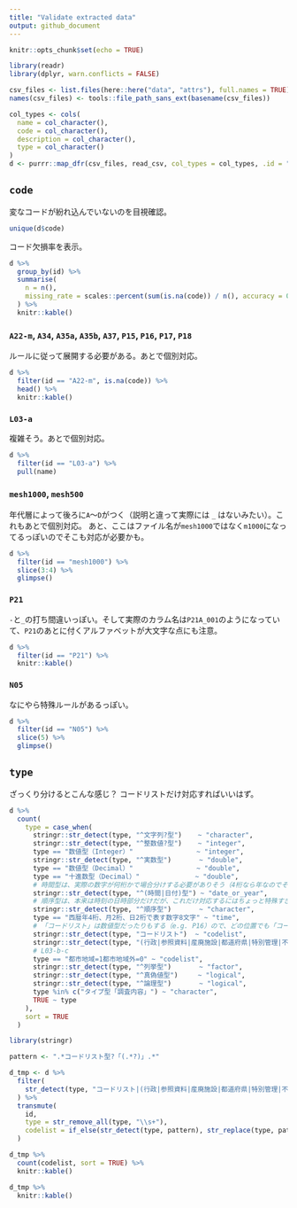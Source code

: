 ```yaml
---
title: "Validate extracted data"
output: github_document
---
```


```r
knitr::opts_chunk$set(echo = TRUE)
```

```r
library(readr)
library(dplyr, warn.conflicts = FALSE)
```

```r
csv_files <- list.files(here::here("data", "attrs"), full.names = TRUE)
names(csv_files) <- tools::file_path_sans_ext(basename(csv_files))

col_types <- cols(
  name = col_character(),
  code = col_character(),
  description = col_character(),
  type = col_character()
)
d <- purrr::map_dfr(csv_files, read_csv, col_types = col_types, .id = "id")
```

## `code`

変なコードが紛れ込んでいないのを目視確認。

```r
unique(d$code)
```

コード欠損率を表示。

```r
d %>% 
  group_by(id) %>% 
  summarise(
    n = n(),
    missing_rate = scales::percent(sum(is.na(code)) / n(), accuracy = 0.1)
  ) %>% 
  knitr::kable()
```

### `A22-m`, `A34`, `A35a`, `A35b`, `A37`, `P15`, `P16`, `P17`, `P18`

ルールに従って展開する必要がある。あとで個別対応。

```r
d %>% 
  filter(id == "A22-m", is.na(code)) %>% 
  head() %>% 
  knitr::kable()
```

### `L03-a`

複雑そう。あとで個別対応。

```r
d %>% 
  filter(id == "L03-a") %>% 
  pull(name)
```

### `mesh1000`, `mesh500`

年代層によって後ろに`A`〜`D`がつく（説明と違って実際には `_` はないみたい）。これもあとで個別対応。
あと、ここはファイル名が`mesh1000`ではなく`m1000`になってるっぽいのでそこも対応が必要かも。

```r
d %>% 
  filter(id == "mesh1000") %>% 
  slice(3:4) %>% 
  glimpse()
```

### `P21`

`-`と`_`の打ち間違いっぽい。そして実際のカラム名は`P21A_001`のようになっていて、`P21`のあとに付くアルファベットが大文字な点にも注意。

```r
d %>% 
  filter(id == "P21") %>% 
  knitr::kable()
```

### `N05`

なにやら特殊ルールがあるっぽい。

```r
d %>%
  filter(id == "N05") %>%
  slice(5) %>% 
  glimpse()
```


## `type`

ざっくり分けるとこんな感じ？ コードリストだけ対応すればいいはず。

```r
d %>% 
  count(
    type = case_when(
      stringr::str_detect(type, "^文字列?型")    ~ "character",
      stringr::str_detect(type, "^整数値?型")    ~ "integer",
      type == "数値型（Integer）"                ~ "integer",
      stringr::str_detect(type, "^実数型")       ~ "double",
      type == "数値型（Decimal）"                ~ "double",
      type == "十進数型（Decimal）"              ~ "double",
      # 時間型は、実際の数字が何桁かで場合分けする必要がありそう（4桁なら年なのでそのまま？、8桁ならDateに変換？）
      stringr::str_detect(type, "^(時間|日付)型") ~ "date_or_year",
      # 順序型は、本来は時刻の日時部分だけだが、これだけ対応するにはちょっと特殊すぎる気がするので character で残す
      stringr::str_detect(type, "^順序型")       ~ "character",
      type == "西暦年4桁、月2桁、日2桁で表す数字8文字" ~ "time",
      # 「コードリスト」は数値型だったりもする（e.g. P16）ので、どの位置でも「コードリスト」が出てくればコードリストとみなす
      stringr::str_detect(type, "コードリスト")  ~ "codelist",
      stringr::str_detect(type, "(行政|参照資料|産廃施設|都道府県|特別管理|不燃領域率定義|防災再開発促進地区指定)コード") ~ "codelist",
      # L03-b-c
      type == "都市地域=1都市地域外=0" ~ "codelist",
      stringr::str_detect(type, "^列挙型")       ~ "factor",
      stringr::str_detect(type, "^真偽値型")     ~ "logical",
      stringr::str_detect(type, "^論理型")       ~ "logical",
      type %in% c("タイプ型「調査内容」") ~ "character",
      TRUE ~ type
    ),
    sort = TRUE
  )
```

```r
library(stringr)

pattern <- ".*コードリスト型?「(.*?)」.*"

d_tmp <- d %>% 
  filter(
    str_detect(type, "コードリスト|(行政|参照資料|産廃施設|都道府県|特別管理|不燃領域率定義|防災再開発促進地区指定)コード")
  ) %>% 
  transmute(
    id,
    type = str_remove_all(type, "\\s+"),
    codelist = if_else(str_detect(type, pattern), str_replace(type, pattern, "\\1"), NA_character_)
  )

d_tmp %>% 
  count(codelist, sort = TRUE) %>% 
  knitr::kable()

d_tmp %>% 
  knitr::kable()
```

